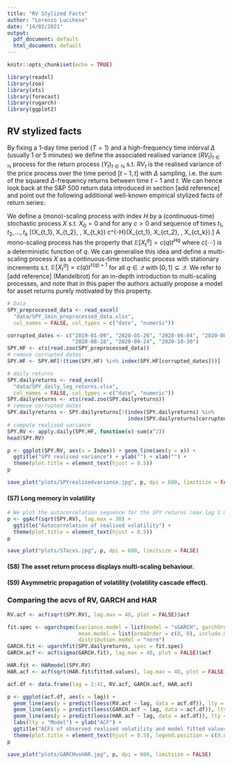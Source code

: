 ---
title: "RV Stylized Facts"
author: "Lorenzo Lucchese"
date: "14/02/2021"
output:
  pdf_document: default
  html_document: default
---

```{r setup, include=FALSE}
knitr::opts_chunk$set(echo = TRUE)
```


```{r}
library(readxl)
library(zoo)
library(xts)
library(forecast)
library(rugarch)
library(ggplot2)
```

## RV stylized facts

By fixing a 1-day time period ($T = 1$) and a high-frequency time interval $\Delta$ (usually 1 or 5 minutes) we define the associated realised variance $(RV_t)_{t\in\mathbb{N}}$ process for the return process $(Y_t)_{t\in\mathbb{N}}$ s.t. $RV_t$ is the realised variance of the price process over the time period $[t-1, t]$ with $\Delta$ sampling, i.e. the sum of the squared $\Delta$-frequency returns between time $t-1$ and $t$. We can hence look back at the S&P 500 return data introduced in section [add reference] and point out the following additional well-known empirical stylized facts of return series:
\begin{enumerate}[start=7, label={(\bfseries S\arabic*):}]
\item realised variance displays long memory: its autocorrelation series has hyperbolic rate of decay, i.e. $\rho_t(RV) \sim t^{\gamma}$ for $\gamma\in (0,1)$.
\item The asset return process displays multi-scaling behaviour, which in terms of "generalised volatilities" of the (continuous-time) asset return process implies $\mathbb{E}[X_t^q]\sim t^{\tau(q)+1}$ where $\tau(\cdot)$ is a concave scaling function. 
\item The return series display volatility cascades, i.e. volatility over longer time intervals has stronger influence on that at shorter time intervals than conversely.
\end{enumerate}

\textbf{Remark} We define a (mono)-scaling process with index $H$ by a (continuous-time) stochastic process $X$ s.t. $X_0 = 0$ and for any $c>0$ and sequence of times $t_1,t_2,\ldots, t_k$
\[(X_{t_1}, X_{t_2}, \ldots, X_{t_k}) \overset{d}{=} c^{-H}(X_{ct_1}, X_{ct_2}, \ldots, X_{ct_k}).\]
A mono-scaling process has the property that $\mathbb{E}[X_t^q] = c(q) t^{Hq}$ where $c(\cdots)$ is a deterministic function of $q$. We can generalise this idea and define a multi-scaling process $X$ as a continuous-time stochastic process with stationary increments s.t. $\mathbb{E}[X_t^q] =c(q) t^{\tau(q)+1}$ for all $q\in\mathcal{Q}$ with $[0,1]\subseteq\mathcal{Q}$. We refer to [add reference] (Mandelbrot) for an in-depth introduction to multi-scaling processes, and note that in this paper the authors actually propose a model for asset returns purely motivated by this property.

```{r}
# Data 
SPY_preprocessed_data <- read_excel(
  "data/SPY_1min_preprocessed_data.xlsx",
  col_names = FALSE, col_types = c("date", "numeric"))

corrupted_dates <- c("2019-01-09", "2020-05-26", "2020-06-04", "2020-08-05", "2020-08-10",
                     "2020-08-18", "2020-09-24", "2020-10-30")
SPY.HF <- xts(read.zoo(SPY_preprocessed_data))
# remove corrupted dates
SPY.HF <- SPY.HF[!(time(SPY.HF) %in% index(SPY.HF[corrupted_dates]))]

# daily returns
SPY.dailyreturns <- read_excel(
  "data/SPY_daily_log_returns.xlsx",
  col_names = FALSE, col_types = c("date", "numeric"))
SPY.dailyreturns <- xts(read.zoo(SPY.dailyreturns))
# remove corrupted dates
SPY.dailyreturns <- SPY.dailyreturns[!(index(SPY.dailyreturns) %in%
                                       index(SPY.dailyreturns[corrupted_dates]))]
# compute realised variance
SPY.RV <- apply.daily(SPY.HF, function(x) sum(x^2))
head(SPY.RV)

p <- ggplot(SPY.RV, aes(x = Index)) + geom_line(aes(y = x)) +
  ggtitle("SPY realised variance") + ylab("") + xlab("") +
  theme(plot.title = element_text(hjust = 0.5))
p

save_plot("plots/SPYrealisedvariance.jpg", p, dpi = 600, limitsize = FALSE)
```

#### (S7) Long memory in volatility
```{r}
# We plot the autocorrelation sequence for the SPY returns (max lag 1 month)
p <- ggAcf(sqrt(SPY.RV), lag.max = 30) +
  ggtitle("Autocorrelation of realised volatility") + 
  theme(plot.title = element_text(hjust = 0.5))
p

save_plot("plots/S7acvs.jpg", p, dpi = 600, limitsize = FALSE)

```

#### (S8) The asset return process displays multi-scaling behaviour.


#### (S9) Asymmetric propagation of volatility (volatility cascade effect).


### Comparing the acvs of RV, GARCH and HAR

```{r}
RV.acf <- acf(sqrt(SPY.RV), lag.max = 40, plot = FALSE)$acf

fit.spec <- ugarchspec(variance.model = list(model = "sGARCH", garchOrder = c(1, 1)),
                       mean.model = list(armaOrder = c(0, 0), include.mean = FALSE),
                       distribution.model = "norm")
GARCH.fit <- ugarchfit(SPY.dailyreturns, spec = fit.spec)
GARCH.acf <- acf(sigma(GARCH.fit), lag.max = 40, plot = FALSE)$acf

HAR.fit <- HARmodel(SPY.RV)
HAR.acf <- acf(sqrt(HAR.fit$fitted.values), lag.max = 40, plot = FALSE)$acf

acf.df <- data.frame(lag = 1:41, RV.acf, GARCH.acf, HAR.acf)

p <- ggplot(acf.df, aes(x = lag)) + 
  geom_line(aes(y = predict(loess(RV.acf ~ lag, data = acf.df)), lty = "Observed")) +
  geom_line(aes(y = predict(loess(GARCH.acf ~ lag, data = acf.df)), lty = "GARCH(1, 1)")) +
  geom_line(aes(y = predict(loess(HAR.acf ~ lag, data = acf.df)), lty = "HAR")) +
  labs(lty = "Model") + ylab("ACF") +
  ggtitle("ACFs of observed realised volatility and model fitted values") +
  theme(plot.title = element_text(hjust = 0.5), legend.position = c(0.8,0.8))
p

save_plot("plots/GARCHvsHAR.jpg", p, dpi = 600, limitsize = FALSE)
```

